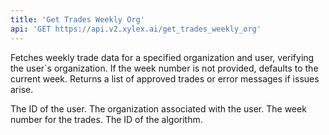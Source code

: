 ```yaml
---
title: 'Get Trades Weekly Org'
api: 'GET https://api.v2.xylex.ai/get_trades_weekly_org'
---
```




<Card title="Endpoint Description" icon="info" horizontal >Fetches weekly trade data for a specified organization and user, verifying the user`s organization. If the week number is not provided, defaults to the current week. Returns a list of approved trades or error messages if issues arise.</Card>





<ParamField query="user_id" type="String" required  children="A unique identifier for the user making the request, used to verify the user's organization and fetch associated trades.">
  The ID of the user.
</ParamField>
<ParamField query="organization" type="String" required  children="The name or ID of the organization to which the user belongs, used for validating the user's membership and fetching related trades.">
  The organization associated with the user.
</ParamField>
<ParamField query="week_nr" type="Option<i64>"  children="An optional parameter specifying the week number for which to fetch trades. If not provided, the current week is used by default.">
  The week number for the trades.
</ParamField>
<ParamField query="algorithm_id" type="String" required  children="A unique identifier for a specific trading algorithm, used to fetch trades associated with this algorithm within the specified week.">
  The ID of the algorithm.
</ParamField>








